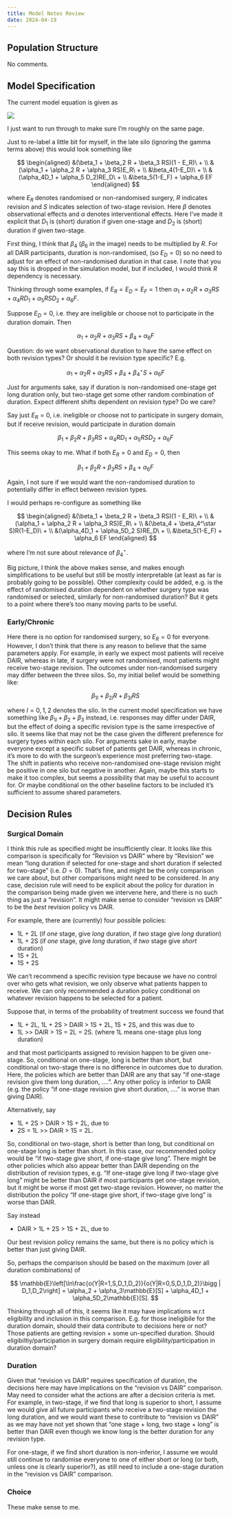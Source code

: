 ```yaml
---
title: Model Notes Review
date: 2024-04-19
---
```


## Population Structure

No comments.

## Model Specification

The current model equation is given as

![](/assets/20240419-model-eq.png){fig-align="center"}

I just want to run through to make sure I'm roughly on the same page.

Just to re-label a little bit for myself, in the late silo (ignoring the gamma terms above) this would look something like

$$
\begin{aligned}
&(\beta_1 + \beta_2 R + \beta_3 RS)(1 - E_R)\ + \\
&(\alpha_1 + \alpha_2 R + \alpha_3 RS)E_R\ + \\
&\beta_4(1-E_D)\ + \\
&(\alpha_4D_1 + \alpha_5 D_2)RE_D\ + \\
&\beta_5(1-E_F) + \alpha_6 EF
\end{aligned}
$$

where $E_R$ denotes randomised or non-randomised surgery, $R$ indicates revision and $S$ indicates selection of two-stage revision. Here $\beta$ denotes observational effects and $\alpha$ denotes interventional effects. Here I've made it explicit that $D_1$ is (short) duration if given one-stage and $D_2$ is (short) duration if given two-stage.

First thing, I think that $\beta_4$ ($\beta_6$ in the image) needs to be multiplied by $R$. For all DAIR participants, duration is non-randomised, (so $E_D=0$) so no need to adjust for an effect of non-randomised duration in that case. I note that you say this is dropped in the simulation model, but if included, I would think $R$ dependency is necessary.

Thinking through some examples, if $E_R=E_D=E_F=1$ then $\alpha_1 + \alpha_2R + \alpha_3RS + \alpha_4RD_1 + \alpha_5RSD_2 + \alpha_6F$.

Suppose $E_D=0$, i.e. they are ineligible or choose not to participate in the duration domain. Then

$$
\alpha_1 + \alpha_2 R + \alpha_3 RS + \beta_4 + \alpha_6F
$$

Question: do we want observational duration to have the same effect on both revision types? Or should it be revision type specific? E.g.

$$
\alpha_1 + \alpha_2 R + \alpha_3 RS + \beta_4 + \beta_4^\star S + \alpha_6F
$$

Just for arguments sake, say if duration is non-randomised one-stage get long duration only, but two-stage get some other random combination of duration. Expect different shifts dependent on revision type? Do we care?

Say just $E_R=0$, i.e. ineligible or choose not to participate in surgery domain, but if receive revision, would participate in duration domain

$$
\beta_1 + \beta_2R + \beta_3 RS + \alpha_4 RD_1 + \alpha_5 RSD_2 + \alpha_6 F
$$

This seems okay to me. What if both $E_R=0$ and $E_D=0$, then

$$
\beta_1 + \beta_2R + \beta_3 RS + \beta_4 + \alpha_6 F
$$

Again, I not sure if we would want the non-randomised duration to potentially differ in effect between revision types.

I would perhaps re-configure as something like

$$ 
\begin{aligned} 
&(\beta_1 + \beta_2 R + \beta_3 RS)(1 - E_R)\ + \\ 
&(\alpha_1 + \alpha_2 R + \alpha_3 RS)E_R\ + \\ 
&(\beta_4 + \beta_4^\star S)R(1-E_D)\ + \\ &(\alpha_4D_1 + \alpha_5D_2 S)RE_D\ + \\ 
&\beta_5(1-E_F) + \alpha_6 EF 
\end{aligned} 
$$

where I'm not sure about relevance of $\beta_4^\star$.

Big picture, I think the above makes sense, and makes enough simplifications to be useful but still be mostly interpretable (at least as far is probably going to be possible). Other complexity could be added, e.g. is the effect of randomised duration dependent on whether surgery type was randomised or selected, similarly for non-randomised duration? But it gets to a point where there's too many moving parts to be useful.

### Early/Chronic

Here there is no option for randomised surgery, so $E_R=0$ for everyone. However, I don't think that there is any reason to believe that the same parameters apply. For example, in early we expect most patients will receive DAIR, whereas in late, if surgery were not randomised, most patients might receive two-stage revision. The outcomes under non-randomised surgery may differ between the three silos. So, my initial belief would be something like:

$$
\beta_{1l} + \beta_{2l}R + \beta_{3l}RS
$$

where $l=0,1,2$ denotes the silo. In the current model specification we have something like $\beta_{1l} + \beta_2 + \beta_3$ instead, i.e. responses may differ under DAIR, but the effect of doing a specific revision type is the same irrespective of silo. It seems like that may not be the case given the different preference for surgery types within each silo. For arguments sake in early, maybe everyone except a specific subset of patients get DAIR, whereas in chronic, it's more to do with the surgeon's experience most preferring two-stage. The shift in patients who receive non-randomised one-stage revision might be positive in one silo but negative in another. Again, maybe this starts to make it too complex, but seems a possibility that may be useful to account for. Or maybe conditional on the other baseline factors to be included it's sufficient to assume shared parameters.

## Decision Rules

### Surgical Domain

I think this rule as specified might be insufficiently clear. It looks like this comparison is specifically for "Revision vs DAIR" where by "Revision" we mean "long duration if selected for one-stage and short duration if selected for two-stage" (i.e. $D=0$). That's fine, and might be the only comparison we care about, but other comparisons might need to be considered. In any case, decision rule will need to be explicit about the policy for duration in the comparison being made given we intervene here, and there is no such thing as just a "revision". It might make sense to consider "revision vs DAIR" to be the *best* revision policy vs DAIR.

For example, there are (currently) four possible policies:

-   1L + 2L (if *one* stage, give *long* duration, if *two* stage give *long* duration)
-   1L + 2S (if *one* stage, give *long* duration, if *two* stage give *short* duration)
-   1S + 2L
-   1S + 2S

We can't recommend a specific revision type because we have no control over who gets what revision, we only observe what patients happen to receive. We can only recommended a duration policy conditional on whatever revision happens to be selected for a patient.

Suppose that, in terms of the probability of treatment success we found that

-   1L + 2L, 1L + 2S \> DAIR \> 1S + 2L, 1S + 2S, and this was due to
-   1L \>\> DAIR \> 1S = 2L = 2S. (where 1L means one-stage plus long duration)

and that most participants assigned to revision happen to be given one-stage. So, conditional on one-stage, long is better than short, but conditional on two-stage there is no difference in outcomes due to duration. Here, the policies which are better than DAIR are any that say "if one-stage revision give them long duration, ....". Any other policy is inferior to DAIR (e.g. the policy "if one-stage revision give short duration, ...." is worse than giving DAIR).

Alternatively, say

-   1L + 2S \> DAIR \> 1S + 2L, due to
-   2S = 1L \>\> DAIR \> 1S = 2L.

So, conditional on two-stage, short is better than long, but conditional on one-stage long is better than short. In this case, our recommended policy would be "if two-stage give short, if one-stage give long". There might be other policies which also appear better than DAIR depending on the distribution of revision types, e.g. "If one-stage give long if two-stage give long" might be better than DAIR if most participants get one-stage revision, but it might be worse if most get two-stage revision. However, no matter the distribution the policy "If one-stage give short, if two-stage give long" is worse than DAIR.

Say instead 

-  DAIR \> 1L + 2S \> 1S + 2L, due to

Our best revision policy remains the same, but there is no policy which is better than just giving DAIR.

So, perhaps the comparison should be based on the maximum (over all duration combinations) of

$$
\mathbb{E}\left[\ln\frac{o(Y|R=1,S,D_1,D_2)}{o(Y|R=0,S,D_1,D_2)}\bigg | D_1,D_2\right] = \alpha_2 + \alpha_3\mathbb{E}[S] + \alpha_4D_1 + \alpha_5D_2\mathbb{E}[S].
$$

Thinking through all of this, it seems like it may have implications w.r.t eligibility and inclusion in this comparison. E.g. for those ineligibile for the duration domain, should their data contribute to decisions here or not? Those patients are getting revision + some un-specified duration. Should eligibiltiy/participation in surgery domain require eligibility/participation in duration domain?

### Duration

Given that "revision vs DAIR" requires specification of duration, the decisions here may have implications on the "revision vs DAIR" comparison. May need to consider what the actions are after a decision criteria is met. For example, in two-stage, if we find that long is superior to short, I assume we would give all future participants who receive a two-stage revision the long duration, and we would want these to contribute to "revision vs DAIR" as we may have not yet shown that "one stage + long, two stage + long" is better than DAIR even though we know long is the better duration for any revision type.

For one-stage, if we find short duration is non-inferior, I assume we would still continue to randomise everyone to one of either short or long (or both, unless one is clearly superior?), as still need to include a one-stage duration in the "revision vs DAIR" comparison.

### Choice

These make sense to me.
